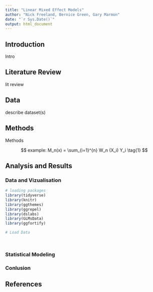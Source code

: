 ```yaml
---
title: "Linear Mixed Effect Models"
author: "Nick Freeland, Bernice Green, Gary Marmon"
date: "`r Sys.Date()`"
output: html_document
---
```


## Introduction
Intro 

## Literature Review
lit review

## Data
describe dataset(s)

## Methods

Methods

$$
example: M_n(x) = \sum_{i=1}^{n} W_n (X_i) Y_i  \tag{1}
$$


## Analysis and Results
### Data and Vizualisation

```r
# loading packages 
library(tidyverse)
library(knitr)
library(ggthemes)
library(ggrepel)
library(dslabs)
library(GLMsData)
library(ggfortify)
```


```r
# Load Data

  

```

### Statistical Modeling

### Conlusion

## References


